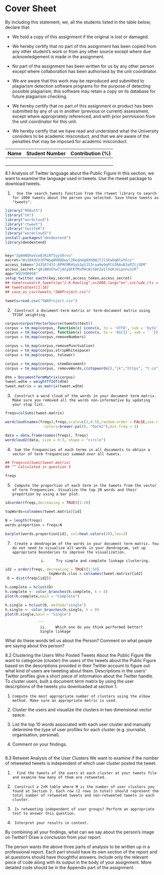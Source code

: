 
Cover Sheet
========================================================


By including this statement, we, all the students listed in the table
below, declare that:

- We hold a copy of this assignment if the original is lost or damaged.

- We hereby certify that no part of this assignment has been copied from
  any other student's work or from any other source except where due
  acknowledgement is made in the assignment.

- No part of the assignment has been written for us by any other person
  except where collaboration has been authorised by the unit coordinator.

- We are aware that this work may be reproduced and submitted to plagiarism
  detection software programs for the purpose of detecting possible
  plagiarism; this software may retain a copy on its database for future
  plagiarism checking.

- We hereby certify that no part of this assignment or product has been
  submitted by any of us in another (previous or current) assessment, except
  where appropriately referenced, and with prior permission from the unit
  coordinator for this unit.

- We hereby certify that we have read and understand what the University
  considers to be academic misconduct, and that we are aware of the
  penalties that may be imposed for academic misconduct.

Name               | Student Number | Contribution (%)
-------------------|----------------|-----------------
                   |                |
                   |                |
                   |                |
                   |                |

<div style="page-break-before:always;"></div>

8.1 Analysis of Twitter language about the Public Figure
In this section, we want to examine the language used in tweets. Use the rtweet package to download tweets.

1.       Use the search_tweets function from the rtweet library to search for 1000 tweets about the person you selected. Save these tweets as "tweets".

```r
library("ROAuth")
library("tm")
library("wordcloud")
library("rtweet")
library("twitteR")
library("wordcloud2")
install.packages("dendextend")
library(dendextend)


key="3g0mNQkwVxe0JKiRfSyyS0rvu"
secret="Wu38XdVVJFPWpqWVBQDwyl2Reqhmg8XhDWjTJl3XwOqNlwYEcx"
access_token="243587433-BPMCMRHSyb3pSJS3raa0w9qPCU3RAnB3aPZtjVEM"
access_secret="g8iN8UChw7jAnybFKfMxPWiWiS8hZw1lVeKzmipnnu3zR"
app="WSU300958"
setup_twitter_oauth(key,secret,access_token,access_secret)
## tweets=search_tweets(q="J.K.Rowling",n=1000,lang="en",include_rts = FALSE)
## tweets$text[1:10]
## save_as_csv(tweets,"SWAProject.csv")

tweets=read.csv("SWAProject.csv")
```

2.      Construct a document-term matrix or term-document matrix using TFIDF weighting.

```r
corpus=Corpus(VectorSource(tweets$text))
corpus = tm_map(corpus, function(x) iconv(x, to = 'UTF8', sub = 'byte'))
corpus = tm_map(corpus, function(x) iconv(x, to = 'ASCII', sub = ' '))
corpus = tm_map(corpus,removeNumbers)

corpus = tm_map(corpus,removePunctuation)
corpus = tm_map(corpus,stripWhitespace)
corpus = tm_map(corpus, tolower)

corpus = tm_map(corpus, stemDocument)
corpus = tm_map(corpus, removeWords,c(stopwords(),"jk","https", "t.co","rowl","jkrowl","will","like","just","doe","far","quot","look","take","make"))

dtm = DocumentTermMatrix(corpus)
tweet.wdtm = weightTfIdf(dtm)
tweet.matrix = as.matrix(tweet.wdtm)

```

3.      Construct a word cloud of the words in your document term matrix. Make sure you removed all the words non-informative by updating your stop list.
```r
freqs=colSums(tweet.matrix)

wordcloud(names(freqs),freqs,scale=c(2,0.5),random.order = FALSE,use.r.layout=FALSE,
                  colors=brewer.pal(8, "Dark2"),min.freq = 3)

data = data.frame(names(freqs), freqs)
wordcloud2(data, size = 0.3, shape = "circle")
```

4.      Sum the frequencies of each terms in all documents to obtain a vector of term frequencies summed over all tweets.
```r
## freqs=colSums(tweet.matrix)
## ^^ Calculated in question 3

freqs

```

5.      Compute the proportion of each term in the tweets from the vector of term frequencies. Visualize the top 20 words and their proportion by using a bar plot.
```r
id=order(freqs,decreasing = TRUE)[1:20]

topWords=colnames(tweet.matrix)[id]

N = length(freqs)
words.proportion = freqs/N

barplot(words.proportion[id], col=heat.colors(20),las=2)

```

7.      Create a dendrogram of the words in your document term matrix. You do not need to visualize all words in your dendrogram, set up appropriate boundaries to improve the visualization.

                    i.     Try simple and complete linkage clustering.
         
```r
id2 = order(freqs, decreasing = TRUE)[1:50]
                    topWords.clus = colnames(tweet.matrix)[id2]
 D = dist(freqs[id2])

h.complete = hclust(D)
h.complete <- color_branches(h.complete, k = 8)
plot(h.complete,main = "Complete")

h.single = hclust(D, method="single")
h.single <- color_branches(h.single, k = 8)
plot(h.single,main = "Single")

```

                   
                   ```
                    ii.    Which one do you think performed better?
                    Single linkage 

What do these words tell us about the Person? Comment on what people are saying about this person? 



8.2 Clustering the Users Who Posted Tweets About the Public Figure
We want to categorize (cluster) the users of the tweets about the Public Figure based on the descriptions provided in their Twitter account to figure out what kind of users are tweeting about them. Descriptions in the users' Twitter profiles give a short piece of information about the Twitter handle. To cluster users, built a document term matrix by using the user descriptions of the tweets you downloaded at section 1.

1.     Compute the most appropriate number of clusters using the elbow method. Make sure an appropriate metric is used.

2.    Cluster the users and visualize the clusters in two dimensional vector space.

3.    List the top 10 words associated with each user cluster and manually determine the type of user profiles for each cluster (e.g. journalist, organisation, personal).

4.    Comment on your findings.

```r

```

8.3 Retweet Analysis of the User Clusters
We want to examine if the number of retweeted tweets is independent of which user cluster posted the tweet.

1.       Find the tweets of the users at each cluster at your tweets file and examine how many of them are retweeted.

2.      Construct a 2×M table where M is the number of user clusters you found at Section 2. Each row (2 rows in total) should represent the total number of retweeted tweets and non-retweeted tweets in each cluster.

3.      Is retweeting independent of user groups? Perform an appropriate test to answer this question.

4.      Interpret your results in context.

By combining all your findings, what can we say about the person's image on Twitter? Draw a conclusion from your report.

The person wants the above three parts of analysis to be written up in a professional report. Each part should have its own section of the report and all questions should have thoughtful answers. Include only the relevant piece of code along with its output in the body of your assignment. More detailed code should be in the Appendix part of the assignment.
